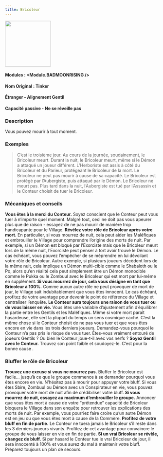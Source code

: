 ```yaml
---
title: Bricoleur
---
```



<img src='/img/blood-on-the-clocktower/roles/bricoleur.png' height='150' />

#### Modules : <Module.BADMOONRISING />
#### Nom Original : Tinker
#### Étranger - Alignement Gentil
#### Capacité passive - Ne se réveille pas

### Description

Vous pouvez mourir à tout moment.
 
### Exemples

> C’est le troisième jour. Au cours de la journée, soudainement, le Bricoleur meurt.
> Durant la nuit, le Bricoleur meurt, même si le Démon a attaqué un joueur différent.
> L’Herboriste est assis à côté du Bricoleur et du Parieur, protégeant le Bricoleur de la mort. Le Bricoleur ne peut pas mourir à cause de sa capacité.
> Le Bricoleur est protégé par l’Aubergiste, puis attaqué par le Démon. Le Bricoleur ne meurt pas. Plus tard dans la nuit, l’Aubergiste est tué par l’Assassin et le Conteur choisit de tuer le Bricoleur.

### Mécaniques et conseils

**Vous êtes à la merci du Conteur.** Soyez conscient que le Conteur peut vous tuer à n’importe quel moment. Malgré tout, ceci ne doit pas vous apeurer plus que de raison - essayez de ne pas mourir de manière trop handicapante pour le Village.
**Révélez votre rôle de Bricoleur après votre mort.** En particulier, si vous mourrez de nuit, cela peut aider les Maléfiques et embrouiller le Village pour comprendre l’origine des morts de nuit. Par exemple, si un Démon est bloqué par l’Exorciste mais que le Bricoleur meurt lors de la même nuit, l’Exorciste peut penser à tort avoir trouvé le Démon. Le cas échéant, vous pouvez l’empêcher de se méprendre en lui dévoilant votre rôle de Bricoleur. Autre exemple, si plusieurs joueurs décèdent lors de la même nuit, cela implique un Démon multi-cible comme le Shabaloth ou le Po, alors qu’en réalité cela peut simplement être un Démon monocible comme le Pukka ou le Zombuul avec le Bricoleur qui est mort par lui-même en supplément.
**Si vous mourrez de jour, cela vous désigne en tant que Bricoleur à 100%.** Comme aucun autre rôle ne peut provoquer de mort de jour, le Village sait indubitablement que vous êtes innocent. Le cas échéant, profitez de votre avantage pour devenir le point de référence du Village et centraliser l’enquête.
**Le Conteur aura toujours une raison de vous tuer ou de vous laisser en vie.** Vous êtes une variable d’ajustement afin d’équilibrer la partie entre les Gentils et les Maléfiques. Même si votre mort paraît hasardeuse, elle sert la plupart du temps un sens cosmique caché. C’est la même chose si le Conteur choisit de ne pas vous tuer et que vous êtes encore en vie dans les trois derniers joueurs. Demandez-vous pourquoi le Conteur n’a pas pris le risque de vous tuer. Êtes-vous vraiment entouré de joueurs Gentils ? Ou bien le Conteur joue-t-il avec vos nerfs ?
**Soyez Gentil avec le Conteur.** Trouvez son point faible et soudoyez-le. C’est pour la bonne cause .

### Bluffer le rôle de Bricoleur
**Trouvez une excuse si vous ne mourrez pas.** Bluffer le Bricoleur est facile… jusqu’à ce que le groupe commence à se demander pourquoi vous êtes encore en vie. N’hésitez pas à mourir pour appuyer votre bluff. Si vous êtes Sbire, Zombuul ou Démon avec un Conspirateur en vie, vous pouvez provoquer votre mort de nuit afin de crédibiliser votre bluff.
**Si vous mourrez de nuit, essayez au maximum d’embrouiller le groupe.** Annoncer que vous êtes mort à cause de votre “prétendue” capacité de Bricoleur bloquera le Village dans son enquête pour retrouver les explications des morts de nuit. Par exemple, vous pourriez faire croire qu’un autre Démon est en jeu ou que vous êtes mort à cause de la Commère.
**Profitez de votre bluff en fin de partie.** Le Conteur ne tuera jamais le Bricoleur s’il reste dans les 3 derniers joueurs vivants. Profitez de cet avantage pour convaincre le groupe de vous laisser en vie en fin de partie.
**Si un vrai Bricoleur se révèle, changez de bluff.** Si par hasard le Conteur tue le vrai Bricoleur de jour, il sera innocenté à 100% et vous aurez du mal à maintenir votre bluff. Préparez toujours un plan de secours.